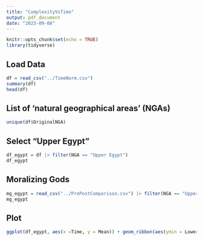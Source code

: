 ```yaml
---
title: "ComplexityVsTime"
output: pdf_document
date: "2023-09-08"
---
```


```r
knitr::opts_chunk$set(echo = TRUE)
library(tidyverse)
```

## Load Data
```r
df = read_csv("../TimeNorm.csv")
summary(df)
head(df)
```

## List of ‘natural geographical areas’ (NGAs)
```r
unique(df$OriginalNGA)
```

## Select "Upper Egypt"
```r
df_egypt = df |> filter(NGA == "Upper Egypt")
df_egypt
```
## Moralizing Gods
```r
mg_egypt = read_csv("../PrePostComparison.csv") |> filter(NGA == "Upper Egypt")
mg_egypt
```


## Plot
```r
ggplot(df_egypt, aes(x =Time, y = Mean)) + geom_ribbon(aes(ymin = Lower, ymax = Upper), fill = "grey60", alpha=0.5 ) + geom_line(color="blue") + geom_vline(aes(xintercept = mg_egypt$MGAppear), color="red") + theme_classic()
```

